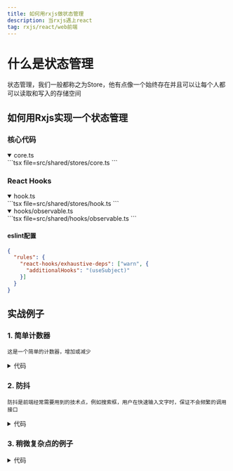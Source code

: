 ```yaml
---
title: 如何用rxjs做状态管理
description: 当rxjs遇上react
tag: rxjs/react/web前端
---
```



# 什么是状态管理

状态管理，我们一般都称之为Store，他有点像一个始终存在并且可以让每个人都可以读取和写入的存储空间

## 如何用Rxjs实现一个状态管理

### 核心代码
<details open>
  <summary>core.ts</summary>
  ```tsx file=src/shared/stores/core.ts
  ```
</details>

### React Hooks
<details open>
  <summary>hook.ts</summary>
  ```tsx file=src/shared/stores/hook.ts
  ```
</details>
<details open>
  <summary>hooks/observable.ts</summary>
  ```tsx file=src/shared/hooks/observable.ts
  ```
</details>

#### eslint配置
```json
{
  "rules": {
    "react-hooks/exhaustive-deps": ["warn", {
      "additionalHooks": "(useSubject)"
    }]
  }
}
```

## 实战例子

### 1. 简单计数器

`这是一个简单的计数器，增加或减少`
<CountExample />
<details>
  <summary>代码</summary>
  ```tsx file=src/example/store/count.tsx
  ```
</details>

### 2. 防抖

`防抖是前端经常需要用到的技术点，例如搜索框，用户在快速输入文字时，保证不会频繁的调用接口`
<DebounceExample />
<details>
  <summary>代码</summary>
  ```tsx file=src/example/store/debounce.tsx
  ```
</details>

### 3. 稍微复杂点的例子

<ListExample />

<details>
  <summary>代码</summary>
  ```tsx file=src/example/store/list.tsx
  ```
</details>
